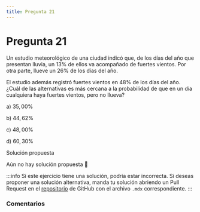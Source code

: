 ```yaml
---
title: Pregunta 21
---
```



# Pregunta 21

Un estudio meteorológico de una ciudad indicó que, de los días del año que presentan lluvia, un $13 \%$ de ellos va acompañado de fuertes vientos. Por otra parte, llueve un $26 \%$ de los días del año.

El estudio además registró fuertes vientos en $48 \%$ de los días del año.
¿Cuál de las alternativas es más cercana a la probabilidad de que en un día cualquiera haya fuertes vientos, pero no llueva?

a) $35,00 \%$

b) $44,62 \%$

c) $48,00 \%$

d) $60,30 \%$

<MDXDetails>
<summary>Solución propuesta</summary>

Aún no hay solución propuesta 🥲

:::info 
Si este ejercicio tiene una solución, podría estar incorrecta. Si deseas proponer una solución alternativa, manda tu solución abriendo
un Pull Request en el [repositorio](https://github.com/crow-rojas/apuntes-fundamentals/pulls) de GitHub con el archivo
`.mdx` correspondiente. 
:::

</MDXDetails>

### Comentarios

<Disqus
  url="https://crow-rojas.github.io/apuntes-fundamentals/docs/mathematics/probability-and-statistics/exercises/2017-2/p21"
  identifier="docs/mathematics/probability-and-statistics/exercises/2017-2/p21"
  title="2017-2 Probabilidades y Estadística - Pregunta 21"
/>

